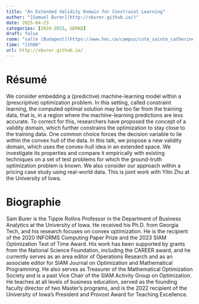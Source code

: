 ```yaml
---
title: "An Extended Validity Domain for Constraint Learning"
author: "[Samuel Burer](http://sburer.github.io/)"
date: 2025-04-23
categories: [2024-2025, GERAD]
draft: false
room: "salle [Budapest](https://www.hec.ca/campus/cote_sainte_catherine/1er_etage/salles_cours/budapest.html)"
time: "11h00"
url: http://sburer.github.io/
---
```


# Résumé

We consider embedding a (predictive) machine-learning model within a (prescriptive) optimization problem. In this setting, called constraint learning, the computed optimal solution may be too far from the training data, that is, in a region where the machine-learning predictions are less accurate. To correct for this, researchers have proposed the concept of a validity domain, which further constrains the optimization to stay close to the training data. One common choice forces the decision variable to lie within the convex hull of the data. In this talk, we propose a new validity domain, which uses the convex-hull idea in an extended space. We investigate its properties and compare it empirically with existing techniques on a set of test problems for which the ground-truth optimization problem is known. We also consider our approach within a pricing case study using real-world data. This is joint work with Yilin Zhu at the University of Iowa.

# Biographie

Sam Burer is the Tippie Rollins Professor in the Department of Business Analytics at the University of Iowa. He received his Ph.D. from Georgia Tech, and his research focuses on convex optimization. He is the recipient of the 2020 INFORMS Computing Paper Prize and the 2023 SIAM Optimization Test of Time Award. His work has been supported by grants from the National Science Foundation, including the CAREER award, and he currently serves as an area editor of Operations Research and as an associate editor for SIAM Journal on Optimization and Mathematical Programming. He also serves as Treasurer of the Mathematical Optimization Society and is a past Vice Chair of the SIAM Activity Group on Optimization. He teaches at all levels of business education, served as the founding faculty director of two Master's programs, and is the 2022 recipient of the University of Iowa's President and Provost Award for Teaching Excellence.

